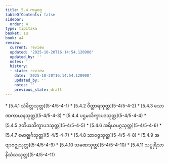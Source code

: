 ```yaml
---
title: 5.4 ကမ္မဝဂ္ဂ
tableOfContents: false
sidebar:
  order: 4
type: tipitaka
basket: su
book: a4
review:
  current: review
  updated: '2025-10-20T16:14:54.120900'
  updated_by: ''
  notes: ''
  history:
  - state: review
    date: '2025-10-20T16:14:54.120900'
    updated_by: ''
    notes: ''
    previous_state: draft
---
```



<DynamicBreadcrumb />


<ReviewStatus review={frontmatter.review} showDetails={true} />

<HypothesisAnnotation frontmatter={frontmatter} />



<TableOfContents book="a4" section="5.4">
* [5.4.1 သံခိတ္တသုတ္တ](5-4/5-4-1)
* [5.4.2 ဝိတ္ထာရသုတ္တ](5-4/5-4-2)
* [5.4.3 သောဏကာယနသုတ္တ](5-4/5-4-3)
* [5.4.4 ပဌမသိက္ခာပဒသုတ္တ](5-4/5-4-4)
* [5.4.5 ဒုတိယသိက္ခာပဒသုတ္တ](5-4/5-4-5)
* [5.4.6 အရိယမဂ္ဂသုတ္တ](5-4/5-4-6)
* [5.4.7 ဗောဇ္ဈင်္ဂသုတ္တ](5-4/5-4-7)
* [5.4.8 သာဝဇ္ဇသုတ္တ](5-4/5-4-8)
* [5.4.9 အဗျာဗဇ္ဈသုတ္တ](5-4/5-4-9)
* [5.4.10 သမဏသုတ္တ](5-4/5-4-10)
* [5.4.11 သပ္ပုရိသာနိသံသသုတ္တ](5-4/5-4-11)
</TableOfContents>
